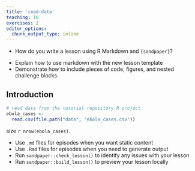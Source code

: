 ```yaml
---
title: 'read-data'
teaching: 10
exercises: 2
editor_options: 
  chunk_output_type: inline
---
```


:::::::::::::::::::::::::::::::::::::: questions 

- How do you write a lesson using R Markdown and `{sandpaper}`?

::::::::::::::::::::::::::::::::::::::::::::::::

::::::::::::::::::::::::::::::::::::: objectives

- Explain how to use markdown with the new lesson template
- Demonstrate how to include pieces of code, figures, and nested challenge blocks

::::::::::::::::::::::::::::::::::::::::::::::::

## Introduction

```r
# read data from the tutorial repository R project
ebola_cases <-
  read.csv(file.path("data", "ebola_cases.csv"))
```

size `r nrow(ebola_cases)`.

::::::::::::::::::::::::::::::::::::: keypoints 

- Use `.md` files for episodes when you want static content
- Use `.Rmd` files for episodes when you need to generate output
- Run `sandpaper::check_lesson()` to identify any issues with your lesson
- Run `sandpaper::build_lesson()` to preview your lesson locally

::::::::::::::::::::::::::::::::::::::::::::::::

